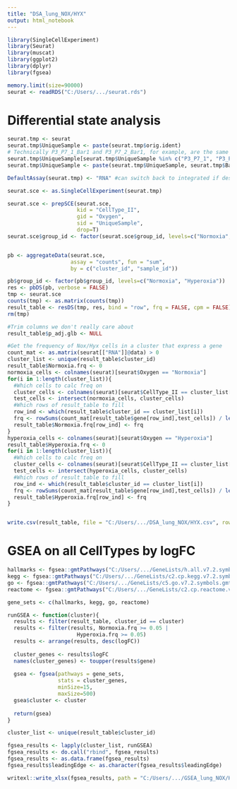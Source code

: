 ---
title: "DSA_lung_NOX/HYX"
output: html_notebook
---


```{r}
library(SingleCellExperiment)
library(Seurat)
library(muscat)
library(ggplot2)
library(dplyr)
library(fgsea)
```

```{r}
memory.limit(size=90000)
seurat <- readRDS("C:/Users/.../seurat.rds")
```

# Differential state analysis
```{r}
seurat.tmp <- seurat
seurat.tmp$UniqueSample <- paste(seurat.tmp$orig.ident)
# Technically P3_P7_1_Bar1 and P3_P7_2_Bar1, for example, are the same mice--should merge
seurat.tmp$UniqueSample[seurat.tmp$UniqueSample %in% c("P3_P7_1", "P3_P7_2")] <- "P3_P7"
seurat.tmp$UniqueSample <- paste(seurat.tmp$UniqueSample, seurat.tmp$Barcode, sep="_")

DefaultAssay(seurat.tmp) <- "RNA" #can switch back to integrated if desired

seurat.sce <- as.SingleCellExperiment(seurat.tmp)

seurat.sce <- prepSCE(seurat.sce,
                      kid = "CellType_II",
                      gid = "Oxygen",
                      sid = "UniqueSample",
                      drop=T)
seurat.sce$group_id <- factor(seurat.sce$group_id, levels=c("Normoxia", "Hyperoxia"))


pb <- aggregateData(seurat.sce,
                    assay = "counts", fun = "sum",
                    by = c("cluster_id", "sample_id"))

pb$group_id <- factor(pb$group_id, levels=c("Normoxia", "Hyperoxia"))
res <- pbDS(pb, verbose = FALSE)
tmp <- seurat.sce
counts(tmp) <- as.matrix(counts(tmp))
result_table <- resDS(tmp, res, bind = "row", frq = FALSE, cpm = FALSE)
rm(tmp)

#Trim columns we don't really care about
result_table$p_adj.glb <- NULL

#Get the frequency of Nox/Hyx cells in a cluster that express a gene
count_mat <- as.matrix(seurat[["RNA"]]@data) > 0
cluster_list <- unique(result_table$cluster_id)
result_table$Normoxia.frq <- 0
normoxia_cells <- colnames(seurat)[seurat$Oxygen == "Normoxia"]
for(i in 1:length(cluster_list)){
  #Which cells to calc freq on
  cluster_cells <- colnames(seurat)[seurat$CellType_II == cluster_list[i]]
  test_cells <- intersect(normoxia_cells, cluster_cells)
  #Which rows of result_table to fill
  row_ind <- which(result_table$cluster_id == cluster_list[i])
  frq <- rowSums(count_mat[result_table$gene[row_ind],test_cells]) / length(test_cells)
  result_table$Normoxia.frq[row_ind] <- frq
}
hyperoxia_cells <- colnames(seurat)[seurat$Oxygen == "Hyperoxia"]
result_table$Hyperoxia.frq <- 0
for(i in 1:length(cluster_list)){
  #Which cells to calc freq on
  cluster_cells <- colnames(seurat)[seurat$CellType_II == cluster_list[i]]
  test_cells <- intersect(hyperoxia_cells, cluster_cells)
  #Which rows of result_table to fill
  row_ind <- which(result_table$cluster_id == cluster_list[i])
  frq <- rowSums(count_mat[result_table$gene[row_ind],test_cells]) / length(test_cells)
  result_table$Hyperoxia.frq[row_ind] <- frq
}


write.csv(result_table, file = "C:/Users/.../DSA_lung_NOX/HYX.csv", row.names = F)
```



# GSEA on all CellTypes by logFC
```{r}
hallmarks <- fgsea::gmtPathways("C:/Users/.../GeneLists/h.all.v7.2.symbols.gmt")
kegg <- fgsea::gmtPathways("C:/Users/.../GeneLists/c2.cp.kegg.v7.2.symbols.gmt")
go <- fgsea::gmtPathways("C:/Users/.../GeneLists/c5.go.v7.2.symbols.gmt")
reactome <- fgsea::gmtPathways("C:/Users/.../GeneLists/c2.cp.reactome.v7.2.symbols.gmt")

gene_sets <- c(hallmarks, kegg, go, reactome)
```

```{r}
runGSEA <- function(cluster){
  results <- filter(result_table, cluster_id == cluster)
  results <- filter(results, Normoxia.frq >= 0.05 |
                      Hyperoxia.frq >= 0.05)
  results <- arrange(results, desc(logFC))
  
  cluster_genes <- results$logFC
  names(cluster_genes) <- toupper(results$gene)
  
  gsea <- fgsea(pathways = gene_sets,
                stats = cluster_genes,
                minSize=15,
                maxSize=500)
  gsea$cluster <- cluster
  
  return(gsea)
}
```


```{r}
cluster_list <- unique(result_table$cluster_id)

fgsea_results <- lapply(cluster_list, runGSEA)
fgsea_results <- do.call("rbind", fgsea_results)
fgsea_results <- as.data.frame(fgsea_results)
fgsea_results$leadingEdge <- as.character(fgsea_results$leadingEdge)
```
```{r}
writexl::write_xlsx(fgsea_results, path = "C:/Users/.../GSEA_lung_NOX/HYX.xlsx")
```
  









